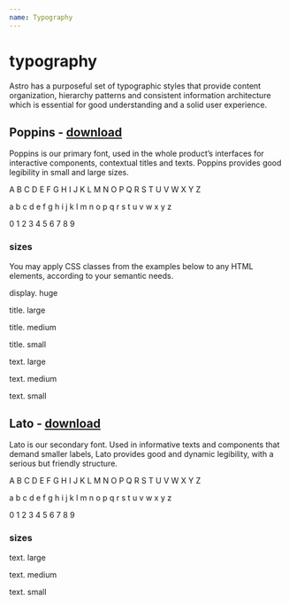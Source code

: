 ```yaml
---
name: Typography
---
```



# typography

Astro has a purposeful set of typographic styles that provide content organization, hierarchy patterns and consistent information architecture which is essential for good understanding and a solid user experience.

## Poppins - [download](https://fonts.google.com/specimen/Poppins?selection.family=Poppins:500,600,700)

Poppins is our primary font, used in the whole product’s interfaces for interactive components, contextual titles and texts. Poppins provides good legibility in small and large sizes.

<Playground>
  <p className="a-text--large">A B C D E F G H I J K L M N O P Q R S T U V W X Y Z</p>
  <p className="a-text--large">a b c d e f g h i j k l m n o p q r s t u v w x y z</p>
  <p className="a-text--large">0 1 2 3 4 5 6 7 8 9</p>
</Playground>

### sizes

You may apply CSS classes from the examples below to any HTML elements, according to your semantic needs.

<Playground>
  <p className="a-text--display">display. huge</p>
</Playground>

<Playground>
  <p className="a-title--large">title. large</p>
  <p className="a-title--medium">title. medium</p>
  <p className="a-title--small">title. small</p>
</Playground>

<Playground>
  <p className="a-text--large">text. large</p>
  <p className="a-text--medium">text. medium</p>
  <p className="a-text--small">text. small</p>
</Playground>

## Lato - [download](https://fonts.google.com/specimen/Lato?selection.family=Lato)

Lato is our secondary font. Used in informative texts and components that demand smaller labels, Lato provides good and dynamic legibility, with a serious but friendly structure.

<Playground>
  <p className="a-text--secondary-large">A B C D E F G H I J K L M N O P Q R S T U V W X Y Z</p>
  <p className="a-text--secondary-large">a b c d e f g h i j k l m n o p q r s t u v w x y z</p>
  <p className="a-text--secondary-large">0 1 2 3 4 5 6 7 8 9</p>
</Playground>

### sizes

<Playground>
  <p className="a-text--secondary-large">text. large</p>
  <p className="a-text--secondary-medium">text. medium</p>
  <p className="a-text--secondary-small">text. small</p>
</Playground>
